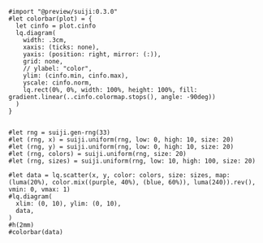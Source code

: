 ```typ render title=showoff
#import "@preview/suiji:0.3.0"
#let colorbar(plot) = {
  let cinfo = plot.cinfo
  lq.diagram(
    width: .3cm, 
    xaxis: (ticks: none), 
    yaxis: (position: right, mirror: (:)),
    grid: none,
    // ylabel: "color",
    ylim: (cinfo.min, cinfo.max),
    yscale: cinfo.norm,
    lq.rect(0%, 0%, width: 100%, height: 100%, fill: gradient.linear(..cinfo.colormap.stops(), angle: -90deg))
  )
}


#let rng = suiji.gen-rng(33)
#let (rng, x) = suiji.uniform(rng, low: 0, high: 10, size: 20)
#let (rng, y) = suiji.uniform(rng, low: 0, high: 10, size: 20)
#let (rng, colors) = suiji.uniform(rng, size: 20)
#let (rng, sizes) = suiji.uniform(rng, low: 10, high: 100, size: 20)

#let data = lq.scatter(x, y, color: colors, size: sizes, map: (luma(20%), color.mix((purple, 40%), (blue, 60%)), luma(240)).rev(), vmin: 0, vmax: 1)
#lq.diagram(
  xlim: (0, 10), ylim: (0, 10),
  data, 
)
#h(2mm)
#colorbar(data)
```
